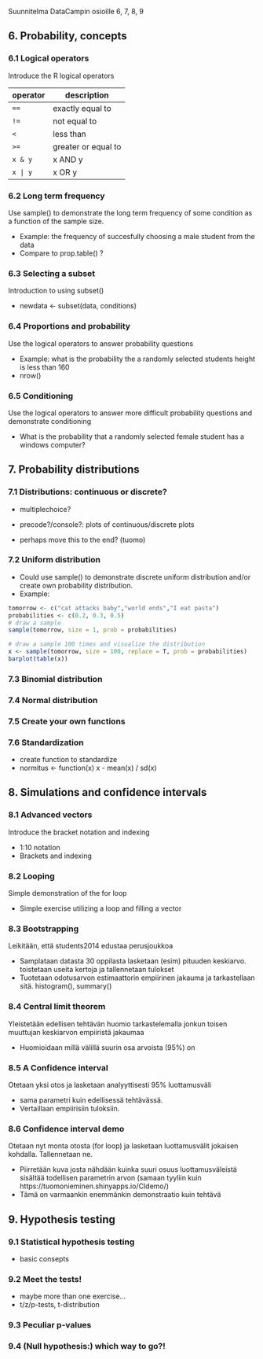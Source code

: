 Suunnitelma DataCampin osioille 6, 7, 8, 9  

## 6. Probability, concepts

### 6.1 Logical operators
Introduce the R logical operators

operator  | description
----------|------------
`==`      | exactly equal to
`!=`      | not equal to
`<`       | less than
`>=`      | greater or equal to
`x & y`   | x AND y
`x | y`   | x OR y

### 6.2 Long term frequency
Use sample() to demonstrate the long term frequency of some condition as a function of the sample size. 

- Example: the frequency of succesfully choosing a male student from the data
- Compare to prop.table() ?

### 6.3 Selecting a subset
Introduction to using subset()

- newdata <- subset(data, conditions)

### 6.4 Proportions and probability
Use the logical operators to answer probability questions

- Example: what is the probability the a randomly selected students height is less than 160
- nrow() 

### 6.5 Conditioning
Use the logical operators to answer more difficult probability questions and demonstrate conditioning

- What is the probability that a randomly selected female student has a windows computer?

## 7. Probability distributions


### 7.1 Distributions: continuous or discrete?

- multiplechoice?
- precode?/console?: plots of continuous/discrete plots

- perhaps move this to the end? (tuomo)

### 7.2 Uniform distribution

- Could use sample() to demonstrate discrete uniform distribution and/or create own probability distribution.
- Example: 

```r
tomorrow <- c("cat attacks baby","world ends","I eat pasta")
probabilities <- c(0.2, 0.3, 0.5)
# draw a sample
sample(tomorrow, size = 1, prob = probabilities)
```

```r
# draw a sample 100 times and visualize the distribution
x <- sample(tomorrow, size = 100, replace = T, prob = probabilities)
barplot(table(x))
```


### 7.3 Binomial distribution

### 7.4 Normal distribution

### 7.5 Create your own functions

### 7.6 Standardization

- create function to standardize
- normitus <- function(x) x - mean(x) / sd(x)


## 8. Simulations and confidence intervals


### 8.1 Advanced vectors
Introduce the bracket notation and indexing 

- 1:10 notation
- Brackets and indexing

### 8.2 Looping
Simple demonstration of the for loop

- Simple exercise utilizing a loop and filling a vector

### 8.3 Bootstrapping
Leikitään, että students2014 edustaa perusjoukkoa

- Samplataan datasta 30 oppilasta lasketaan (esim) pituuden keskiarvo. toistetaan useita kertoja ja tallennetaan tulokset
- Tuotetaan odotusarvon estimaattorin empiirinen jakauma ja tarkastellaan sitä. histogram(), summary()

### 8.4 Central limit theorem
Yleistetään edellisen tehtävän huomio tarkastelemalla jonkun toisen muuttujan keskiarvon empiiristä jakaumaa

- Huomioidaan millä välillä suurin osa arvoista (95%) on

### 8.5 A Confidence interval
Otetaan yksi otos ja lasketaan analyyttisesti 95% luottamusväli

- sama parametri kuin edellisessä tehtävässä. 
- Vertaillaan empiirisiin tuloksiin.

### 8.6 Confidence interval demo
Otetaan nyt monta otosta (for loop) ja lasketaan luottamusvälit jokaisen kohdalla. Tallennetaan ne.

- Piirretään kuva josta nähdään kuinka suuri osuus luottamusväleistä sisältää todellisen parametrin arvon (samaan tyyliin kuin https://tuomonieminen.shinyapps.io/CIdemo/)
- Tämä on varmaankin enemmänkin demonstraatio kuin tehtävä

## 9. Hypothesis testing

### 9.1 Statistical hypothesis testing
- basic consepts

### 9.2 Meet the tests!
- maybe more than one exercise...
- t/z/p-tests, t-distribution

### 9.3 Peculiar p-values

### 9.4 (Null hypothesis:) which way to go?!
